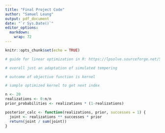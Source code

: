 ```yaml
---
title: "Final Project Code"
author: "Samuel Leung"
output: pdf_document
date: "`r Sys.Date()`"
editor_options: 
  markdown: 
    wrap: 72
---
```


```r
knitr::opts_chunk$set(echo = TRUE)
```

```r
# guide for linear optimization in R: https://lpsolve.sourceforge.net/5.5/R.htm

# overall just an adaptation of simulated tempering

# outcome of objective function is kernel

# sample optimized kernel to get next index
```

```r
n <- 20
realizations <- 0:n/n
prior_probabilities <- realizations * (1-realizations)

posterior_calc <- function(realizations, prior, successes = 1) {
  joint <- realizations ** successes * prior
  return(joint / sum(joint))
}
```



